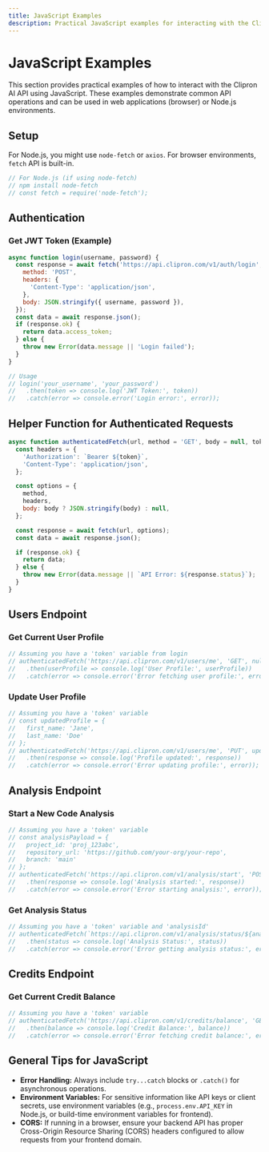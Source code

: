 ```yaml
---
title: JavaScript Examples
description: Practical JavaScript examples for interacting with the Clipron AI API.
---
```


# JavaScript Examples

This section provides practical examples of how to interact with the Clipron AI API using JavaScript. These examples demonstrate common API operations and can be used in web applications (browser) or Node.js environments.

## Setup

For Node.js, you might use `node-fetch` or `axios`. For browser environments, `fetch` API is built-in.

```javascript
// For Node.js (if using node-fetch)
// npm install node-fetch
// const fetch = require('node-fetch');
```

## Authentication

### Get JWT Token (Example)

```javascript
async function login(username, password) {
  const response = await fetch('https://api.clipron.com/v1/auth/login', {
    method: 'POST',
    headers: {
      'Content-Type': 'application/json',
    },
    body: JSON.stringify({ username, password }),
  });
  const data = await response.json();
  if (response.ok) {
    return data.access_token;
  } else {
    throw new Error(data.message || 'Login failed');
  }
}

// Usage
// login('your_username', 'your_password')
//   .then(token => console.log('JWT Token:', token))
//   .catch(error => console.error('Login error:', error));
```

## Helper Function for Authenticated Requests

```javascript
async function authenticatedFetch(url, method = 'GET', body = null, token) {
  const headers = {
    'Authorization': `Bearer ${token}`,
    'Content-Type': 'application/json',
  };

  const options = {
    method,
    headers,
    body: body ? JSON.stringify(body) : null,
  };

  const response = await fetch(url, options);
  const data = await response.json();

  if (response.ok) {
    return data;
  } else {
    throw new Error(data.message || `API Error: ${response.status}`);
  }
}
```

## Users Endpoint

### Get Current User Profile

```javascript
// Assuming you have a 'token' variable from login
// authenticatedFetch('https://api.clipron.com/v1/users/me', 'GET', null, token)
//   .then(userProfile => console.log('User Profile:', userProfile))
//   .catch(error => console.error('Error fetching user profile:', error));
```

### Update User Profile

```javascript
// Assuming you have a 'token' variable
// const updatedProfile = {
//   first_name: 'Jane',
//   last_name: 'Doe'
// };
// authenticatedFetch('https://api.clipron.com/v1/users/me', 'PUT', updatedProfile, token)
//   .then(response => console.log('Profile updated:', response))
//   .catch(error => console.error('Error updating profile:', error));
```

## Analysis Endpoint

### Start a New Code Analysis

```javascript
// Assuming you have a 'token' variable
// const analysisPayload = {
//   project_id: 'proj_123abc',
//   repository_url: 'https://github.com/your-org/your-repo',
//   branch: 'main'
// };
// authenticatedFetch('https://api.clipron.com/v1/analysis/start', 'POST', analysisPayload, token)
//   .then(response => console.log('Analysis started:', response))
//   .catch(error => console.error('Error starting analysis:', error));
```

### Get Analysis Status

```javascript
// Assuming you have a 'token' variable and 'analysisId'
// authenticatedFetch(`https://api.clipron.com/v1/analysis/status/${analysisId}`, 'GET', null, token)
//   .then(status => console.log('Analysis Status:', status))
//   .catch(error => console.error('Error getting analysis status:', error));
```

## Credits Endpoint

### Get Current Credit Balance

```javascript
// Assuming you have a 'token' variable
// authenticatedFetch('https://api.clipron.com/v1/credits/balance', 'GET', null, token)
//   .then(balance => console.log('Credit Balance:', balance))
//   .catch(error => console.error('Error fetching credit balance:', error));
```

## General Tips for JavaScript

*   **Error Handling:** Always include `try...catch` blocks or `.catch()` for asynchronous operations.
*   **Environment Variables:** For sensitive information like API keys or client secrets, use environment variables (e.g., `process.env.API_KEY` in Node.js, or build-time environment variables for frontend).
*   **CORS:** If running in a browser, ensure your backend API has proper Cross-Origin Resource Sharing (CORS) headers configured to allow requests from your frontend domain.
